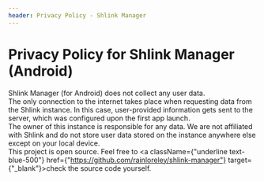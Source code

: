 ```yaml
---
header: Privacy Policy - Shlink Manager
---
```


# Privacy Policy for Shlink Manager (Android)

Shlink Manager (for Android) does not collect any user data.<br/>
The only connection to the internet takes place when requesting data from the Shlink instance. In this case, user-provided information gets sent to the server, which was configured upon the first app launch.<br/>
The owner of this instance is responsible for any data. We are not affiliated with Shlink and do not store user data stored on the instance anywhere else except on your local device.<br/>
This project is open source. Feel free to <a className={"underline text-blue-500"} href={"https://github.com/rainloreley/shlink-manager"} target={"_blank"}>check the source code yourself.</a>